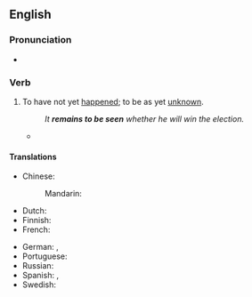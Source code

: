 ==English==

===Pronunciation===
* {{audio|En-au-remain to be seen.ogg|Audio (AU)|lang=en}}

===Verb===
{{en-verb|remains to be seen|remaining to be seen|remained to be seen|remained to be seen}}

# {{lb|en|idiomatic}} To have not yet [[happen]]ed; to be as yet [[unknown]].
#: ''It '''remains to be seen''' whether he will win the election.''
#* {{quote-journal|lang=en|journal=CNN|date=Jan 18 2013|author=Howard Kurtz|title=A loss for Lance, a win for Oprah
|passage=Then came the leak (to the AP) that [Lance Armstrong] had in fact told Oprah he'd been a doper. So all that '''remained to be seen''' were what words Armstrong would use and what demeanor he would display.
|url=https://www.cnn.com/2013/01/18/opinion/kurtz-armstrong-oprah/index.html}}

====Translations====
{{trans-top|be as yet unknown}}
* Chinese:
*: Mandarin: {{t-needed|cmn}}
* Dutch: {{t|nl|valt nog af te wachten}}
* Finnish: {{t|fi|[[jäädä]] [[nähtävä|nähtäväksi]]}}
* French: {{t|fr|rester à voir}}
{{trans-mid}}
* German: {{t+|de|zeigen}} {{qualifier|reflexive}}, {{t|de|abzuwarten bleiben}}
* Portuguese: {{t-needed|pt}}
* Russian: {{t-needed|ru}}
* Spanish: {{t|es|estar por ver}}, {{t|es|quedar por ver}}
* Swedish: {{t|sv|återstå att se}}
{{trans-bottom}}